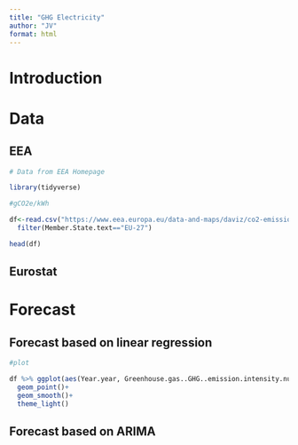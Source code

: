 ```yaml
---
title: "GHG Electricity"
author: "JV"
format: html
---
```

# Introduction

# Data

## EEA

```r
# Data from EEA Homepage

library(tidyverse)

#gCO2e/kWh

df<-read.csv("https://www.eea.europa.eu/data-and-maps/daviz/co2-emission-intensity-14/download.csv") %>% 
  filter(Member.State.text=="EU-27")

head(df)

```


## Eurostat


# Forecast

## Forecast based on linear regression

```r
#plot

df %>% ggplot(aes(Year.year, Greenhouse.gas..GHG..emission.intensity.number.1))+
  geom_point()+
  geom_smooth()+
  theme_light()
```


## Forecast based on ARIMA